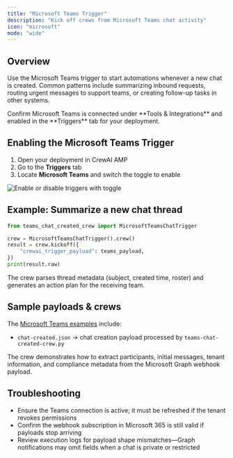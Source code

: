 ```yaml
---
title: "Microsoft Teams Trigger"
description: "Kick off crews from Microsoft Teams chat activity"
icon: "microsoft"
mode: "wide"
---
```


## Overview

Use the Microsoft Teams trigger to start automations whenever a new chat is created. Common patterns include summarizing inbound requests, routing urgent messages to support teams, or creating follow-up tasks in other systems.

<Tip>
  Confirm Microsoft Teams is connected under **Tools & Integrations** and enabled in the **Triggers** tab for your deployment.
</Tip>

## Enabling the Microsoft Teams Trigger

1. Open your deployment in CrewAI AMP
2. Go to the **Triggers** tab
3. Locate **Microsoft Teams** and switch the toggle to enable

<Frame caption="Microsoft Teams trigger connection">
  <img src="/images/enterprise/msteams-trigger.png" alt="Enable or disable triggers with toggle" />
</Frame>

## Example: Summarize a new chat thread

```python
from teams_chat_created_crew import MicrosoftTeamsChatTrigger

crew = MicrosoftTeamsChatTrigger().crew()
result = crew.kickoff({
    "crewai_trigger_payload": teams_payload,
})
print(result.raw)
```

The crew parses thread metadata (subject, created time, roster) and generates an action plan for the receiving team.

## Sample payloads & crews

The [Microsoft Teams examples](https://github.com/crewAIInc/crewai-enterprise-trigger-examples/tree/main/microsoft-teams) include:

- `chat-created.json` → chat creation payload processed by `teams-chat-created-crew.py`

The crew demonstrates how to extract participants, initial messages, tenant information, and compliance metadata from the Microsoft Graph webhook payload.

## Troubleshooting

- Ensure the Teams connection is active; it must be refreshed if the tenant revokes permissions
- Confirm the webhook subscription in Microsoft 365 is still valid if payloads stop arriving
- Review execution logs for payload shape mismatches—Graph notifications may omit fields when a chat is private or restricted
